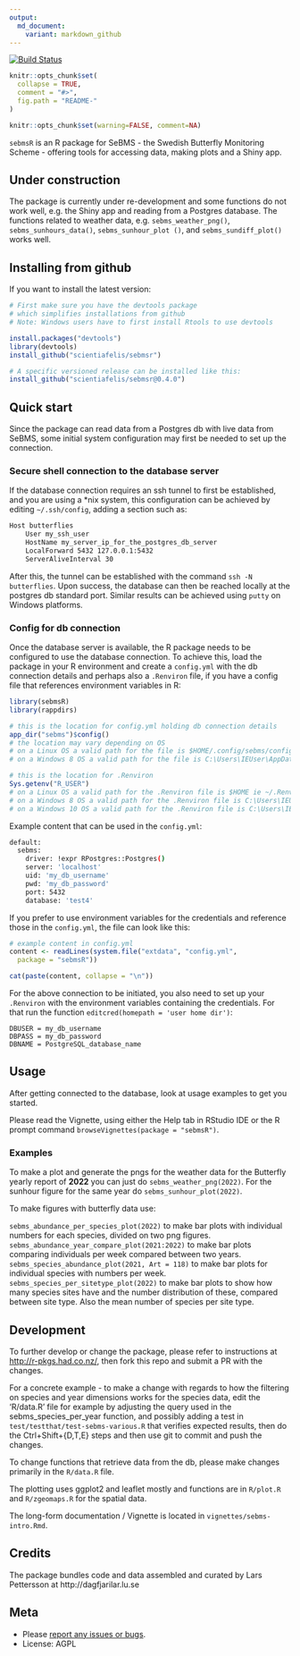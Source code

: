 ```yaml
---
output:
  md_document:
    variant: markdown_github
---
```


[![Build Status](https://scientiafelis/sebmsr.svg?branch=master)](https://scientiafelis/sebmsr)  

<!-- README.md is generated from README.Rmd. Please edit that file -->

```r
knitr::opts_chunk$set(
  collapse = TRUE,
  comment = "#>",
  fig.path = "README-"
)
```

```r
knitr::opts_chunk$set(warning=FALSE, comment=NA)
```

`sebmsR` is an R package for SeBMS - the Swedish Butterfly Monitoring Scheme - offering tools for accessing data, making plots and a Shiny app.

## Under construction

The package is currently under re-development and some functions do not work well, e.g. the Shiny app and reading from a Postgres database.
The functions related to weather data, e.g. `sebms_weather_png()`, `sebms_sunhours_data()`, `sebms_sunhour_plot ()`, and `sebms_sundiff_plot()` works well.


## Installing from github

If you want to install the latest version:

```r
# First make sure you have the devtools package
# which simplifies installations from github
# Note: Windows users have to first install Rtools to use devtools

install.packages("devtools") 
library(devtools)
install_github("scientiafelis/sebmsr")

# A specific versioned release can be installed like this:
install_github("scientiafelis/sebmsr@0.4.0")

```

## Quick start

Since the package can read data from a Postgres db with live data from SeBMS, some initial system configuration may first be needed to set up the connection.

### Secure shell connection to the database server

If the database connection requires an ssh tunnel to first be established, and you are using a *nix system, this configuration can be achieved by editing `~/.ssh/config`, adding a section such as:

```bash
Host butterflies
    User my_ssh_user
    HostName my_server_ip_for_the_postgres_db_server
    LocalForward 5432 127.0.0.1:5432
    ServerAliveInterval 30

```

After this, the tunnel can be established with the command `ssh -N butterflies`. Upon success, the database can then be reached locally at the postgres db standard port. Similar results can be achieved using `putty` on Windows platforms.

### Config for db connection

Once the database server is available, the R package needs to be configured to use the database connection. To achieve this, load the package in your R environment and create a `config.yml` with the db connection details and perhaps also a `.Renviron` file, if you have a config file that references environment variables in R:

```r

library(sebmsR)
library(rappdirs)

# this is the location for config.yml holding db connection details
app_dir("sebms")$config() 
# the location may vary depending on OS
# on a Linux OS a valid path for the file is $HOME/.config/sebms/config.yml
# on a Windows 8 OS a valid path for the file is C:\Users\IEUser\AppData\Local\sebms\sebms\config.yml

# this is the location for .Renviron
Sys.getenv("R_USER")
# on a Linux OS a valid path for the .Renviron file is $HOME ie ~/.Renviron
# on a Windows 8 OS a valid path for the .Renviron file is C:\Users\IEUser\.Renviron
# on a Windows 10 OS a valid path for the .Renviron file is C:\Users\IEUser\Documents\.Renviron

```

Example content that can be used in the `config.yml`:

```bash
default:
  sebms:
    driver: !expr RPostgres::Postgres() 
    server: 'localhost'
    uid: 'my_db_username'
    pwd: 'my_db_password'
    port: 5432
    database: 'test4'
```
If you prefer to use environment variables for the credentials and reference those in the `config.yml`, the file can look like this:

```r

# example content in config.yml
content <- readLines(system.file("extdata", "config.yml", 
  package = "sebmsR"))

cat(paste(content, collapse = "\n"))
```

For the above connection to be initiated, you also need to set up your `.Renviron` with the environment variables containing the credentials.
For that run the function `editcred(homepath = 'user home dir')`:

```console
DBUSER = my_db_username
DBPASS = my_db_password
DBNAME = PostgreSQL_database_name

```

## Usage

After getting connected to the database, look at usage examples to get you started. 

Please read the Vignette, using either the Help tab in RStudio IDE or the R prompt command `browseVignettes(package = "sebmsR")`.

### Examples

To make a plot and generate the pngs for the weather data for the Butterfly yearly report of **2022** you can just do `sebms_weather_png(2022)`.
For the sunhour figure for the same year do `sebms_sunhour_plot(2022)`.


To make figures with butterfly data use:

`sebms_abundance_per_species_plot(2022)` to make bar plots with individual numbers for each species, divided on two png figures.
`sebms_abundance_year_compare_plot(2021:2022)` to make bar plots comparing individuals per week compared between two years.
`sebms_species_abundance_plot(2021, Art = 118)` to make bar plots for individual species with numbers per week.
`sebms_species_per_sitetype_plot(2022)` to make bar plots to show how many species sites have and the number distribution of these, compared between site type.
Also the mean number of species per site type. 

## Development

To further develop or change the package, please refer to instructions at <http://r-pkgs.had.co.nz/>, then fork this repo and submit a PR with the changes. 

For a concrete example - to make a change with regards to how the filtering on species and year dimensions works for the species data, edit the 'R/data.R' file for example by adjusting the query used in the sebms_species_per_year function, and possibly adding a test in `test/testthat/test-sebms-various.R` that verifies expected results, then do the Ctrl+Shift+{D,T,E} steps and then use git to commit and push the changes.

To change functions that retrieve data from the db, please make changes primarily in the `R/data.R` file.

The plotting uses ggplot2 and leaflet mostly and functions are in `R/plot.R` and `R/zgeomaps.R` for the spatial data.

The long-form documentation / Vignette is located in `vignettes/sebms-intro.Rmd`.

## Credits

The package bundles code and data assembled and curated by Lars Pettersson at http://dagfjarilar.lu.se

## Meta

* Please [report any issues or bugs](https://github.com/rekonstrukt/swedishbutterflies/issues).
* License: AGPL

